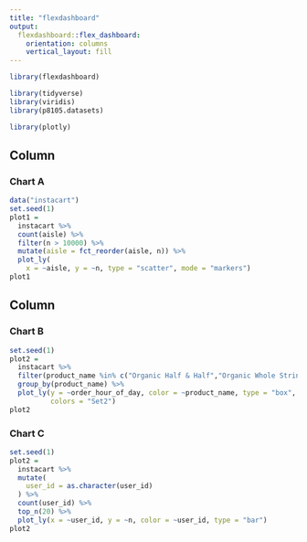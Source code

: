 ```yaml
---
title: "flexdashboard"
output: 
  flexdashboard::flex_dashboard:
    orientation: columns
    vertical_layout: fill
---
```


```r
library(flexdashboard)

library(tidyverse)
library(viridis)
library(p8105.datasets)

library(plotly)

```

Column {data-width=650}
-----------------------------------------------------------------------

### Chart A

```r
data("instacart")
set.seed(1)
plot1 =
  instacart %>% 
  count(aisle) %>% 
  filter(n > 10000) %>% 
  mutate(aisle = fct_reorder(aisle, n)) %>% 
  plot_ly(
    x = ~aisle, y = ~n, type = "scatter", mode = "markers")
plot1
```

Column {data-width=350}
-----------------------------------------------------------------------

### Chart B

```r
set.seed(1)
plot2 =
  instacart %>% 
  filter(product_name %in% c("Organic Half & Half","Organic Whole String Cheese","Organic Whole Strawberries","Coconut Water Kefir","Brown Rice") ) %>% 
  group_by(product_name) %>%
  plot_ly(y = ~order_hour_of_day, color = ~product_name, type = "box",
          colors = "Set2")
plot2
```

### Chart C

```r
set.seed(1)
plot2 =
  instacart %>% 
  mutate(
    user_id = as.character(user_id)
  ) %>% 
  count(user_id) %>% 
  top_n(20) %>% 
  plot_ly(x = ~user_id, y = ~n, color = ~user_id, type = "bar")
plot2
```

